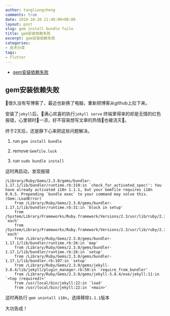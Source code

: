 ```yaml
---
author: tangliangcheng
comments: true
date: 2018-10-28 21:40:00+00:00
layout: post
slug: gem install bundle faile
title: gem安装依赖失败
excerpt: gem安装依赖失败
categories:
- 技术分享
tags:
- Flutter
---
```

<!-- TOC -->

- [gem安装依赖失败](#gem安装依赖失败)

<!-- /TOC -->
## gem安装依赖失败

很久没有写博客了，最近也新换了电脑，重新把博客从github上拉下来。

安装了`jekyll`后，满心欢喜的执行`jekyll serve` 终端里得来的却是无情的红色报错，心里顿时一凉，好不容易想写文章的热情也被浇灭。

终于2天后，还是静下心来把这些问题解决。

1. run `gem install bundle`

2. remove `Gemfile.lock`

3. run `sudo bundle install`

这时再启动，发现报错

```shell
/Library/Ruby/Gems/2.3.0/gems/bundler-1.17.1/lib/bundler/runtime.rb:319:in `check_for_activated_spec!': You have already activated i18n 1.1.1, but your Gemfile requires i18n 0.9.5. Prepending `bundle exec` to your command may solve this. (Gem::LoadError)
	from /Library/Ruby/Gems/2.3.0/gems/bundler-1.17.1/lib/bundler/runtime.rb:31:in `block in setup'
	from /System/Library/Frameworks/Ruby.framework/Versions/2.3/usr/lib/ruby/2.3.0/forwardable.rb:202:in `each'
	from /System/Library/Frameworks/Ruby.framework/Versions/2.3/usr/lib/ruby/2.3.0/forwardable.rb:202:in `each'
	from /Library/Ruby/Gems/2.3.0/gems/bundler-1.17.1/lib/bundler/runtime.rb:26:in `map'
	from /Library/Ruby/Gems/2.3.0/gems/bundler-1.17.1/lib/bundler/runtime.rb:26:in `setup'
	from /Library/Ruby/Gems/2.3.0/gems/bundler-1.17.1/lib/bundler.rb:107:in `setup'
	from /Library/Ruby/Gems/2.3.0/gems/jekyll-3.8.4/lib/jekyll/plugin_manager.rb:50:in `require_from_bundler'
	from /Library/Ruby/Gems/2.3.0/gems/jekyll-3.8.4/exe/jekyll:11:in `<top (required)>'
	from /usr/local/bin/jekyll:22:in `load'
	from /usr/local/bin/jekyll:22:in `<main>'
```

这时再执行 `gem unintall i18n`，选择移除`1.1.1`版本

大功告成！
